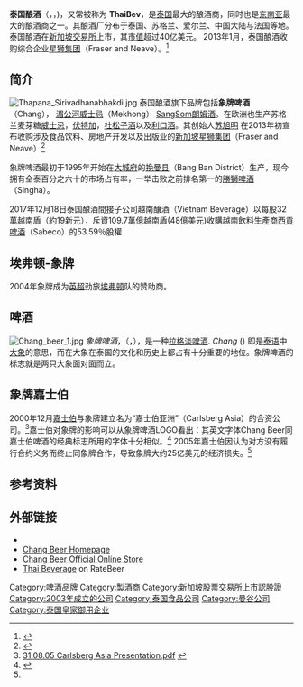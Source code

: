 {{coord|13.801177|100.559877|region:SG|display=title}}

{{Infobox company
 | name             = 泰国酿酒
 | name_en          = Thai Beverage
 | native_name      =  ไทยเบฟ
 | logo             = 
 | type             = [[上市公司|上市公司]]
 | traded_as        = {{sgx|Y92}}
 | genre            =
 | foundation       = {{start date and age|2003}} {{THA}}[[曼谷|曼谷]]<ref>{{cite web|title=About Us|url=http://www.thaibev.com/en08/aboutus.aspx?sublv1gID=16|website=ThaiBev|accessdate=10 August 2015|archive-date=2016-12-23|archive-url=https://web.archive.org/web/20161223154456/http://www.thaibev.com/en08/aboutus.aspx?sublv1gID=16|dead-url=no}}</ref>
 | founder          = [[苏旭明|苏旭明]]
 | location         = [[泰国|泰国]][[曼谷|曼谷]][[乍都节县|乍都节县]]14 Vibhavadi Rangsit Road Chomphon Sub-District
 | area_served      = 全球
 | key_people       = 苏华荣（Thapana Sirivadhanabhakdi）总裁兼首席执行官
 | industry         = [[饮料|饮料]]
 | products         = [[啤酒|啤酒]]
 | services         =
 | revenue          = {{Increase}} 1811.9亿[[泰铢|泰铢]] (2015) <ref name="TB-AR 2015">{{cite book|title=ThaiBev Annual Report 2015|date=2015|location=Bangkok|url=http://thaibev.listedcompany.com/highlights.html/?skipmobile=0|access-date=2016-11-03|archive-date=2016-09-23|archive-url=https://web.archive.org/web/20160923192420/http://thaibev.listedcompany.com/highlights.html/?skipmobile=0|dead-url=no}}</ref>
 | net_income       = {{Increase}} 264.6亿泰铢 (2015) <ref name="TB-AR 2015" />
 | assets           = {{Increase}} 1820.1亿泰铢 (2015) <ref name="TB-AR 2015" />
 | equity           =
 | parent           =
 | num_employees    = 
 | divisions        =
 | subsid           = Fraser and Neave <br> Sermsuk <br> Oishi Group <br> InterBev Group
 | caption           =
 | telephone_no     = +66 (02) 785 5555
 | zip_code         = 10900
 | homepage         = {{URL|http://www.thaibev.com/}}
 | footnotes        =
 | intl             = yes
}}

'''泰国酿酒'''（{{lang-th|'''ไทยเบฟ'''}}，{{lang-en|'''Thai Beverage'''}}，{{sgx|Y92}})，又常被称为 '''ThaiBev '''，是[[泰国|泰国]]最大的酿酒商，同时也是[[东南亚|东南亚]]最大的酿酒商之一。其酿酒厂分布于泰国、苏格兰、爱尔兰、中国大陆与法国等地。泰国酿酒在[[新加坡交易所|新加坡交易所]]上市，其[[市值|市值]]超过40亿美元。 2013年1月，泰国酿酒收购综合企业[[星狮集团|星狮集团]]（Fraser and Neave）。<ref>{{cite news | url= http://uk.reuters.com/article/2013/01/22/business-us-fraserandneave-billionaire-idUKBRE90L05W20130122 | title= Thai billionaire Charoen Sirivadhanabhakdi builds empire with F&N takeover | author= Khettiya Jittapong | publisher= Reuters | date= 22 January 2013 | accessdate= 2016-11-03 | archive-date= 2014-10-17 | archive-url= https://web.archive.org/web/20141017042543/http://uk.reuters.com/article/2013/01/22/business-us-fraserandneave-billionaire-idUKBRE90L05W20130122 | dead-url= no }}</ref>

==简介==
[[File:Thapana_Sirivadhanabhakdi.jpg|thumb]]
泰国酿酒旗下品牌包括'''象牌啤酒'''（Chang）， [[湄公河威士忌_(泰国)|湄公河威士忌]]（Mekhong） [[SangSom|SangSom]][[朗姆酒|朗姆酒]]。在欧洲也生产苏格兰麦芽糖[[威士忌|威士忌]]，[[伏特加|伏特加]]，[[杜松子酒|杜松子酒]]以及[[利口酒|利口酒]]。其创始人[[苏旭明|苏旭明]] 在2013年初宣布收购涉及食品饮料、房地产开发以及出版业的[[新加坡|新加坡]][[星狮集团|星狮集团]]（Fraser and Neave）<ref>{{cite web
 |url         = http://www.bbc.co.uk/news/business-21289363
 |title       = Thai whiskey tycoon Charoen Sirivadhanabhakdi takes over Fraser and Neave
 |author      = 
 |first       = Jonathan
 |last        = Head
 |authorlink  = Jonathan Head
 |date        = 3 February 2013
 |work        = Asia business
 |publisher   = BBC News
 |accessdate  = 3 February 2013
 |archiveurl  = https://www.webcitation.org/6EBKNRnFI?url=http://www.bbc.co.uk/news/business-21289363
 |archivedate = 2013-02-04
 |quote       = BBC News, Bangkok. What are the secrets of business success in Thailand?
 |deadurl     = yes
}}</ref>

象牌啤酒最初于1995年开始在[[大城府|大城府]]的[[挽曼县|挽曼县]]（Bang Ban District）生产，现今拥有全泰百分之六十的市场占有率，一举击败之前排名第一的[[勝獅啤酒|勝獅啤酒]]（Singha）。

2017年12月18日泰国酿酒間接子公司越南釀酒（Vietnam Beverage）以每股32萬越南盾（約19新元），斥資109.7萬億越南盾(48億美元)收購越南飲料生產商[[西貢啤酒|西貢啤酒]]（Sabeco）的53.59％股權

==埃弗顿-象牌==
2004年象牌成为[[英超|英超]]劲旅[[埃弗顿足球俱乐部|埃弗顿]]队的赞助商。

==啤酒==
[[File:Chang_beer_1.jpg|right]]
''象牌啤酒''，（{{lang-en|'''Chang'''}}，{{lang-th|เบียร์ช้าง}}），是一种[[拉格淡啤酒|拉格淡啤酒]]. ''Chang'' ({{lang-th|ช้าง}}) 即是[[泰语|泰语]]中[[大象|大象]]的意思，而在大象在泰国的文化和历史上都占有十分重要的地位。象牌啤酒的标志就是两只大象面对面而立。

==象牌嘉士伯==
2000年12月[[嘉士伯|嘉士伯]]与象牌建立名为“嘉士伯亚洲”（Carlsberg Asia）的合资公司。<ref name="carlsberggroup1">[http://www.carlsberggroup.com/Investor/DownloadCentre/Documents/Other%20Presentations/31.08.05%20Carlsberg%20Asia%20Presentation.pdf 31.08.05 Carlsberg Asia Presentation.pdf] {{webarchive|url=https://web.archive.org/web/20081117062400/http://www.carlsberggroup.com/Investor/DownloadCentre/Documents/Other%20Presentations/31.08.05%20Carlsberg%20Asia%20Presentation.pdf |date=2008-11-17 }}</ref>嘉士伯对象牌的影响可以从象牌啤酒LOGO看出：其英文字体Chang Beer同嘉士伯啤酒的经典标志所用的字体十分相似。<ref>{{Cite web |url=http://www.toffeeweb.com/season/05-06/news/02-carlsberg.asp |title=ToffeeWeb |accessdate=2016-11-03 |archive-date=2016-04-14 |archive-url=https://web.archive.org/web/20160414210923/http://toffeeweb.com/season/05-06/news/02-carlsberg.asp |dead-url=no }}</ref>
2005年嘉士伯因认为对方没有履行合约义务而终止同象牌合作，导致象牌大约25亿美元的经济损失。<ref name="carlsberggroup1"/> 

{{portal|泰国}}

==参考资料==
{{reflist}}

==外部链接==
*{{Official website|http://www.thaibev.com/}}
*[http://www.changbeer.com Chang Beer Homepage] {{Wayback|url=http://www.changbeer.com/ |date=20180615175630 }}
*[https://web.archive.org/web/20080921000339/http://www.changbeerstore.com/ Chang Beer Official Online Store]
*[http://www.ratebeer.com/brewers/thai-beverages/391/ Thai Beverage] {{Wayback|url=http://www.ratebeer.com/brewers/thai-beverages/391/ |date=20160821154131 }} on RateBeer

{{FTSE STI}}

[[Category:啤酒品牌|Category:啤酒品牌]]
[[Category:製酒商|Category:製酒商]]
[[Category:新加坡股票交易所上市認股證|Category:新加坡股票交易所上市認股證]]
[[Category:2003年成立的公司|Category:2003年成立的公司]]
[[Category:泰国食品公司|Category:泰国食品公司]]
[[Category:曼谷公司|Category:曼谷公司]]
[[Category:泰国皇家御用企业|Category:泰国皇家御用企业]]
